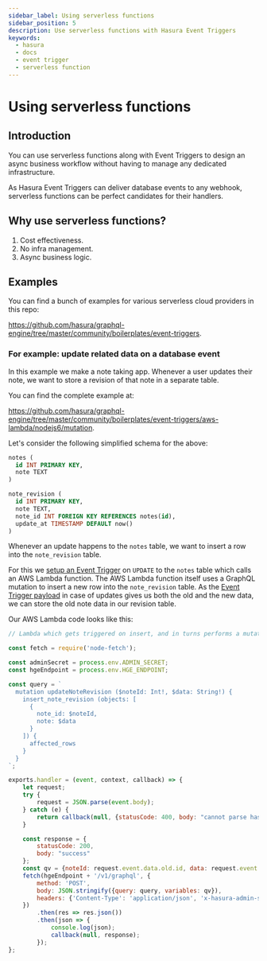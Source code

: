 ```yaml
---
sidebar_label: Using serverless functions
sidebar_position: 5
description: Use serverless functions with Hasura Event Triggers
keywords:
  - hasura
  - docs
  - event trigger
  - serverless function
---
```


# Using serverless functions


## Introduction

You can use serverless functions along with Event Triggers to design an
async business workflow without having to manage any dedicated
infrastructure.

As Hasura Event Triggers can deliver database events to any webhook,
serverless functions can be perfect candidates for their handlers.

## Why use serverless functions?

1.  Cost effectiveness.
2.  No infra management.
3.  Async business logic.

## Examples

You can find a bunch of examples for various serverless cloud providers
in this repo:

<https://github.com/hasura/graphql-engine/tree/master/community/boilerplates/event-triggers>.

### For example: update related data on a database event

In this example we make a note taking app. Whenever a user updates their
note, we want to store a revision of that note in a separate table.

You can find the complete example at:

<https://github.com/hasura/graphql-engine/tree/master/community/boilerplates/event-triggers/aws-lambda/nodejs6/mutation>.

Let's consider the following simplified schema for the above:

```sql
notes (
  id INT PRIMARY KEY,
  note TEXT
)

note_revision (
  id INT PRIMARY KEY,
  note TEXT,
  note_id INT FOREIGN KEY REFERENCES notes(id),
  update_at TIMESTAMP DEFAULT now()
)
```

Whenever an update happens to the `notes` table, we want to insert a row
into the `note_revision` table.

For this we [setup an Event Trigger](/event-triggers/create-trigger.mdx) on `UPDATE` to the
`notes` table which calls an AWS Lambda function. The AWS Lambda
function itself uses a GraphQL mutation to insert a new row into the
`note_revision` table. As the [Event Trigger payload](/event-triggers/payload.mdx) in case of updates gives us both the old and the new data, we can store
the old note data in our revision table.

Our AWS Lambda code looks like this:

```javascript
// Lambda which gets triggered on insert, and in turns performs a mutation

const fetch = require('node-fetch');

const adminSecret = process.env.ADMIN_SECRET;
const hgeEndpoint = process.env.HGE_ENDPOINT;

const query = `
  mutation updateNoteRevision ($noteId: Int!, $data: String!) {
    insert_note_revision (objects: [
      {
        note_id: $noteId,
        note: $data
      }
    ]) {
      affected_rows
    }
  }
`;

exports.handler = (event, context, callback) => {
    let request;
    try {
        request = JSON.parse(event.body);
    } catch (e) {
        return callback(null, {statusCode: 400, body: "cannot parse hasura event"});
    }

    const response = {
        statusCode: 200,
        body: "success"
    };
    const qv = {noteId: request.event.data.old.id, data: request.event.data.old.note};
    fetch(hgeEndpoint + '/v1/graphql', {
        method: 'POST',
        body: JSON.stringify({query: query, variables: qv}),
        headers: {'Content-Type': 'application/json', 'x-hasura-admin-secret': adminSecret},
    })
        .then(res => res.json())
        .then(json => {
            console.log(json);
            callback(null, response);
        });
};
```
